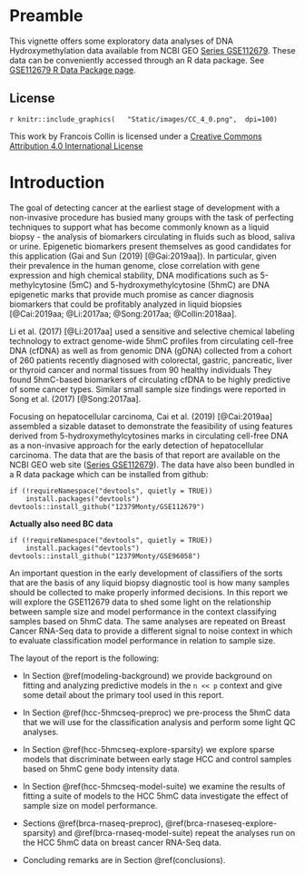 # Preamble {.unnumbered #index} 


This vignette offers some exploratory data analyses of 
DNA Hydroxymethylation data available from 
NCBI GEO [Series GSE112679](https://www.ncbi.nlm.nih.gov/geo/query/acc.cgi?acc=GSE112679).
These data can be conveniently accessed through an R data package.
See [GSE112679 R Data Package page](https://12379monty.github.io/GSE112679/).

## License {-}

<!-- From https://github.com/santisoler/cc-licenses -->
<!-- THis doesnt work with pdf -->
<!-- COMMENT OUT FOR bookdown::pdf_book ????
![](CC_4_0.png)
![](https://i.creativecommons.org/l/by/4.0/88x31.png)

-->

`r knitr::include_graphics(
  "Static/images/CC_4_0.png",  dpi=100)`


This work by Francois Collin is licensed under a
[Creative Commons Attribution 4.0 International License](http://creativecommons.org/licenses/by/4.0/)



# Introduction {#intro}


The goal of detecting
cancer at the earliest stage of development with a non-invasive procedure
has busied many groups with the task of perfecting techniques to support
what has become commonly known as a 
liquid biopsy - the analysis of biomarkers circulating in fluids such as blood,
saliva or urine.  Epigenetic biomarkers present themselves as good candidates for this application
(Gai and Sun (2019) [@Gai:2019aa]).  In particular,
given their prevalence in the human genome, 
close correlation with gene expression and high chemical stability,
DNA modifications such as 5-methylcytosine (5mC) and 5-hydroxymethylcytosine (5hmC)
are DNA epigenetic marks that provide much promise as
cancer diagnosis biomarkers that could be profitably analyzed in liquid biopsies
[@Cai:2019aa; @Li:2017aa; @Song:2017aa; @Collin:2018aa].


<!--
This work has already led to some commercial products.
Thrive Earlier Detection Corp.  launched CancerSEEK, a liquid biopsy test to detect multiple cancers early in 2019.  Guardant Health offers a liquid biopsy test, Guardant360, for advanced solid 
tumor cancers. Others in the space include Karius, which focuses on a liquid biopsy for 
infectious disease, and GRAIL Bio, which was launched by Illumina in January 2016. 
In 2017, Verily Life Sciences, one of Google/Alphabet’s companies, invested in Freenome, 
another liquid biopsy company.
-->
Li et al. (2017) [@Li:2017aa] used a sensitive and selective chemical labeling technology
to extract genome-wide 5hmC profiles from circulating cell-free DNA (cfDNA) 
as well as from genomic DNA (gDNA) 
collected from a cohort of 260 patients recently diagnosed with colorectal, 
gastric, pancreatic, liver or thyroid cancer and normal tissues from 90 healthy individuals
They found 5hmC-based biomarkers of circulating cfDNA to be highly predictive of some cancer types.
Similar small sample size findings were reported in Song et al. (2017) [@Song:2017aa].  

Focusing on hepatocellular carcinoma, Cai et al. (2019) [@Cai:2019aa] assembled a sizable dataset
to demonstrate the feasibility of using features derived from 
5-hydroxymethylcytosines marks in circulating cell-free DNA as 
a non-invasive approach for the early detection of
hepatocellular carcinoma.  The data that are the basis of that
report are available on the NCBI GEO web site 
([Series GSE112679](https://www.ncbi.nlm.nih.gov/geo/query/acc.cgi?acc=GSE112679)).
The data have also been bundled in a R data package which can be installed from github:

```
if (!requireNamespace("devtools", quietly = TRUE))
    install.packages("devtools")
devtools::install_github("12379Monty/GSE112679")
```

**Actually  also need BC data**
```
if (!requireNamespace("devtools", quietly = TRUE))
    install.packages("devtools")
devtools::install_github("12379Monty/GSE96058")
```


An important question in the early development of classifiers of the sorts
that are the basis of any liquid biopsy diagnostic tool is how many samples
should be collected to make properly informed decisions.  In this
report we will explore the GSE112679 data to shed some light on
the relationship between sample size and model performance
in the context classifying samples based on 5hmC data.
The same analyses are repeated on Breast Cancer RNA-Seq data 
to provide a different signal to noise context in which to evaluate
classification model performance in relation to sample size.

The layout of the report is the following:  

* In Section \@ref(modeling-background) we provide background on fitting and
analyzing predictive models in the `n << p` context and 
give some detail about the primary tool used in this report.

* In Section \@ref(hcc-5hmcseq-preproc) we pre-process the 5hmC data that
we will use for the classification analysis and perform some light QC analyses.  

* In Section \@ref(hcc-5hmcseq-explore-sparsity) we explore sparse models
that discriminate between early stage HCC and control samples based on
5hmC gene body intensity data.

* In Section \@ref(hcc-5hmcseq-model-suite) we examine the results of fitting a 
suite of models to the HCC 5hmC data investigate the effect of sample 
size on model performance.  

* Sections \@ref(brca-rnaseq-preproc), \@ref(brca-rnaseseq-explore-sparsity)
and \@ref(brca-rnaseq-model-suite) repeat the analyses run on the HCC 5hmC data 
on breast cancer RNA-Seq data.

<!-- LEAVE FEATURE OUT IS NOT INFORMATIVE
* In Section \@ref(variable-importance) we look at the question of assessing variable importance.
-->

* Concluding remarks are in Section \@ref(conclusions).

